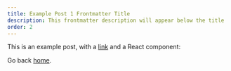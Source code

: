 ```yaml
---
title: Example Post 1 Frontmatter Title
description: This frontmatter description will appear below the title
order: 2
---
```


This is an example post, with a [link](https://nextjs.org) and a React component:

Go back [home](/).
